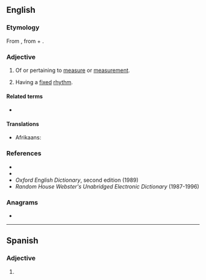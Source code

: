==English==

===Etymology===
From {{bor|en|la|mēnsūrālis}}, from {{m|la|mēnsūra|t=measure}} + {{m|la|-ālis}}.

===Adjective===
{{en-adj|-}}

# Of or pertaining to [[measure]] or [[measurement]].
# {{lb|en|music}} Having a [[fixed]] [[rhythm]].

====Related terms====
* {{l|en|mensuration}}

====Translations====
{{trans-top|Having a fixed rhythm}}
* Afrikaans: {{t|af|mensuraal}}
{{trans-mid}}
{{trans-bottom}}

===References===
* {{R:Webster 1828}}
* {{R:Dictionary.com}}
* ''Oxford English Dictionary'', second edition (1989)
* ''Random House Webster's Unabridged Electronic Dictionary'' (1987-1996)

===Anagrams===
* {{anagrams|en|a=aelmnrsu|numerals}}
----
==Spanish==

===Adjective===
{{es-adj}}

# {{l|en|mensural}}